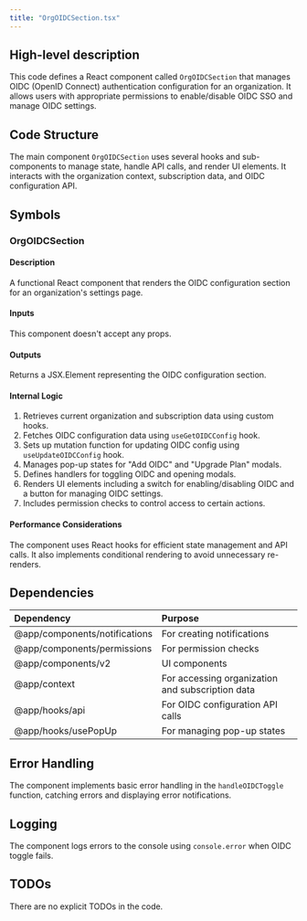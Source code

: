 ```yaml
---
title: "OrgOIDCSection.tsx"
---
```


## High-level description
This code defines a React component called `OrgOIDCSection` that manages OIDC (OpenID Connect) authentication configuration for an organization. It allows users with appropriate permissions to enable/disable OIDC SSO and manage OIDC settings.

## Code Structure
The main component `OrgOIDCSection` uses several hooks and sub-components to manage state, handle API calls, and render UI elements. It interacts with the organization context, subscription data, and OIDC configuration API.

## Symbols

### OrgOIDCSection
#### Description
A functional React component that renders the OIDC configuration section for an organization's settings page.

#### Inputs
This component doesn't accept any props.

#### Outputs
Returns a JSX.Element representing the OIDC configuration section.

#### Internal Logic
1. Retrieves current organization and subscription data using custom hooks.
2. Fetches OIDC configuration data using `useGetOIDCConfig` hook.
3. Sets up mutation function for updating OIDC config using `useUpdateOIDCConfig` hook.
4. Manages pop-up states for "Add OIDC" and "Upgrade Plan" modals.
5. Defines handlers for toggling OIDC and opening modals.
6. Renders UI elements including a switch for enabling/disabling OIDC and a button for managing OIDC settings.
7. Includes permission checks to control access to certain actions.

#### Performance Considerations
The component uses React hooks for efficient state management and API calls. It also implements conditional rendering to avoid unnecessary re-renders.

## Dependencies
| Dependency | Purpose |
|:-----------|:--------|
| @app/components/notifications | For creating notifications |
| @app/components/permissions | For permission checks |
| @app/components/v2 | UI components |
| @app/context | For accessing organization and subscription data |
| @app/hooks/api | For OIDC configuration API calls |
| @app/hooks/usePopUp | For managing pop-up states |

## Error Handling
The component implements basic error handling in the `handleOIDCToggle` function, catching errors and displaying error notifications.

## Logging
The component logs errors to the console using `console.error` when OIDC toggle fails.

## TODOs
There are no explicit TODOs in the code.